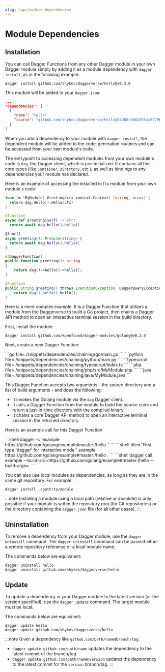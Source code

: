 ```yaml
---
slug: /api/module-dependencies
---
```


# Module Dependencies

## Installation

You can call Dagger Functions from any other Dagger module in your own Dagger module simply by adding it as a module dependency with `dagger install`, as in the following example:

```shell
dagger install github.com/shykes/daggerverse/hello@v0.3.0
```

This module will be added to your `dagger.json`:

```json
...
"dependencies": [
  {
    "name": "hello",
    "source": "github.com/shykes/daggerverse/hello@54d86c6002d954167796e41886a47c47d95a626d"
  }
]
```

When you add a dependency to your module with `dagger install`, the dependent module will be added to the code-generation routines and can be accessed from your own module's code.

The entrypoint to accessing dependent modules from your own module's code is `dag`, the Dagger client, which is pre-initialized. It contains all the core types (like `Container`, `Directory`, etc.), as well as bindings to any dependencies your module has declared.

Here is an example of accessing the installed `hello` module from your own module's code:

<Tabs groupId="language" queryString="sdk">
<TabItem value="go" label="Go">

```go
func (m *MyModule) Greeting(ctx context.Context) (string, error) {
  return dag.Hello().Hello(ctx)
}
```

</TabItem>
<TabItem value="python" label="Python">

```python
@function
async def greeting(self) -> str:
  return await dag.hello().hello()
```

</TabItem>
<TabItem value="typescript" label="TypeScript">

```typescript
@func()
async greeting(): Promise<string> {
  return await dag.hello().hello()
}
```

</TabItem>
<TabItem value="php" label="PHP">

```php
#[DaggerFunction]
public function greeting(): string
{
    return dag()->hello()->hello();
}
```

</TabItem>
<TabItem value="java" label="Java">

```java
@Function
public String greeting() throws ExecutionException, DaggerQueryException, InterruptedException {
    return dag().hello().hello();
}
```

</TabItem>
</Tabs>

Here is a more complex example. It is a Dagger Function that utilizes a module from the Daggerverse to build a Go project, then chains a Dagger API method to open an interactive terminal session in the build directory.

First, install the module:

```shell
dagger install github.com/kpenfound/dagger-modules/golang@v0.2.0
```

Next, create a new Dagger Function:

<Tabs groupId="language" queryString="sdk">
<TabItem value="go" label="Go">
```go file=./snippets/dependencies/chaining/go/main.go
```
</TabItem>
<TabItem value="python" label="Python">
```python file=./snippets/dependencies/chaining/python/main.py
```
</TabItem>
<TabItem value="typescript" label="TypeScript">
```typescript file=./snippets/dependencies/chaining/typescript/index.ts
```
</TabItem>
<TabItem value="php" label="PHP">
```php file=./snippets/dependencies/chaining/php/src/MyModule.php
```
</TabItem>
<TabItem value="java" label="Java">
```java file=./snippets/dependencies/chaining/java/MyModule.java
```
</TabItem>
</Tabs>

This Dagger Function accepts two arguments - the source directory and a list of build arguments - and does the following:

- It invokes the Golang module via the `dag` Dagger client.
- It calls a Dagger Function from the module to build the source code and return a just-in-time directory with the compiled binary.
- It chains a core Dagger API method to open an interactive terminal session in the returned directory.

Here is an example call for this Dagger Function:

<Tabs groupId="shell">
<TabItem value="System shell">
```shell
dagger -c 'example https://github.com/golang/example#master:/hello .'
```
</TabItem>
<TabItem value="Dagger Shell">
```shell title="First type 'dagger' for interactive mode."
example https://github.com/golang/example#master:/hello .
```
</TabItem>
<TabItem value="Dagger CLI">
```shell
dagger call example --build-src=https://github.com/golang/example#master:/hello --build-args=.
```
</TabItem>
</Tabs>

You can also use local modules as dependencies, as long as they are in the same git repository. For example:

```shell
dagger install ./path/to/module
```

:::note
Installing a module using a local path (relative or absolute) is only possible if your module is within the repository root (for Git repositories) or the directory containing the `dagger.json` file (for all other cases).
:::

## Uninstallation

To remove a dependency from your Dagger module, use the `dagger uninstall` command. The `dagger uninstall` command can be passed either a remote repository reference or a local module name.

The commands below are equivalent:

```shell
dagger uninstall hello
dagger uninstall github.com/shykes/daggerverse/hello
```

## Update

To update a dependency in your Dagger module to the latest version (or the version specified), use the `dagger update` command. The target module must be local.

The commands below are equivalent:

```shell
dagger update hello
dagger update github.com/shykes/daggerverse/hello
```

:::note
Given a dependency like `github.com/path/name@branch/tag`:
- `dagger update github.com/path/name` updates the dependency to the latest commit of the branch/tag.
- `dagger update github.com/path/name@version` updates the dependency to the latest commit for the `version` branch/tag.
:::
